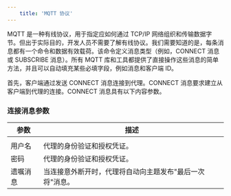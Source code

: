 ```yaml
---
    title: 'MQTT 协议'
---
```


MQTT 是一种有线协议，用于指定应如何通过 TCP/IP 网络组织和传输数据字节。但出于实际目的，开发人员不需要了解有线协议。我们需要知道的是，每条消息都有一个命令和数据有效载荷。该命令定义消息类型（例如，CONNECT 消息或 SUBSCRIBE 消息）。所有 MQTT 库和工具都提供了直接操作这些消息的简单方法，并且可以自动填充某些必填字段，例如消息和客户端 ID。

首先，客户端通过发送 CONNECT 消息连接到代理。CONNECT 消息要求建立从客户端到代理的连接。CONNECT 消息具有以下内容参数。


### 连接消息参数

|参数|描述|
|---|---|
|||
|用户名|代理的身份验证和授权凭证。|
|密码|代理的身份验证和授权凭证。|
|遗嘱消息|当连接意外断开时，代理将自动向主题发布"最后一次将"消息。|